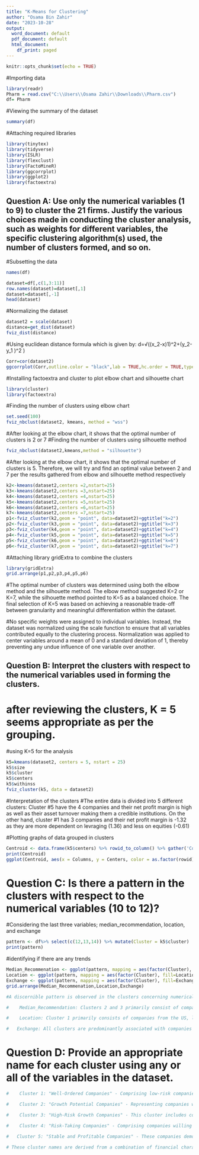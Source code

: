 ```yaml
---
title: "K-Means for Clustering"
author: "Osama Bin Zahir"
date: "2023-10-28"
output:
  word_document: default
  pdf_document: default
  html_document:
    df_print: paged
---
```


```r
knitr::opts_chunk$set(echo = TRUE)
```

#Importing data
```r
library(readr)
Pharm = read.csv("C:\\Users\\Osama Zahir\\Downloads\\Pharm.csv")
df= Pharm
```

#Viewing the summary of the dataset
```r
summary(df)
```

#Attaching required libraries
```r
library(tinytex)
library(tidyverse)
library(ISLR)
library(flexclust)
library(FactoMineR)
library(ggcorrplot)
library(ggplot2)
library(factoextra)
```

## Question A: Use only the numerical variables (1 to 9) to cluster the 21 firms. Justify the various choices made in conducting the cluster analysis, such as weights for different variables, the specific clustering algorithm(s) used, the number of clusters formed, and so on.

#Subsetting the data
```r
names(df)
```
```r
dataset=df[,c(1,3:11)]
row.names(dataset)=dataset[,1]
dataset=dataset[,-1]
head(dataset)
```
#Normalizing the dataset
```r
dataset2 = scale(dataset)
distance=get_dist(dataset)
fviz_dist(distance)
```

#Using euclidean distance formula which is given by: d=√((x_2-x)1)^2+(y_2-y_1 )^2 )
```r
Corr=cor(dataset2)
ggcorrplot(Corr,outline.color = "black",lab = TRUE,hc.order = TRUE,type = "full")
```

#Installing factoextra and cluster to plot elbow chart and silhouette chart
```r
library(cluster)
library(factoextra)
```
#Finding the number of clusters using elbow chart 
```r
set.seed(100)
fviz_nbclust(dataset2, kmeans, method = "wss")
```

#After looking at the elbow chart, it shows that the optimal number of clusters is 2 or 7
#Finding the number of clusters using silhouette method
```r
fviz_nbclust(dataset2,kmeans,method = "silhouette")
```

#After looking at the elbow chart, it shows that the optimal number of clusters is 5. Therefore, we will try and find an optimal value between 2 and 7 per the results gathered from elbow and silhouette method respectively

```r
k2<-kmeans(dataset2,centers =2,nstart=25)
k3<-kmeans(dataset2,centers =3,nstart=25)
k4<-kmeans(dataset2,centers =4,nstart=25)
k5<-kmeans(dataset2,centers =5,nstart=25)
k6<-kmeans(dataset2,centers =6,nstart=25)
k7<-kmeans(dataset2,centers =7,nstart=25)
p1<-fviz_cluster(k2,geom = "point", data=dataset2)+ggtitle("k=2")
p2<-fviz_cluster(k3,geom = "point", data=dataset2)+ggtitle("k=3")
p3<-fviz_cluster(k4,geom = "point", data=dataset2)+ggtitle("k=4")
p4<-fviz_cluster(k5,geom = "point", data=dataset2)+ggtitle("k=5")
p5<-fviz_cluster(k6,geom = "point", data=dataset2)+ggtitle("k=6")
p6<-fviz_cluster(k7,geom = "point", data=dataset2)+ggtitle("k=7")
```

#Attaching library gridExtra to combine the clusters
```r
library(gridExtra)
grid.arrange(p1,p2,p3,p4,p5,p6)
```

#The optimal number of clusters was determined using both the elbow method and the silhouette method. The elbow method suggested K=2 or K=7, while the silhouette method pointed to K=5 as a balanced choice. The final selection of K=5 was based on achieving a reasonable trade-off between granularity and meaningful differentiation within the dataset.

#No specific weights were assigned to individual variables. Instead, the dataset was normalized using the scale function to ensure that all variables contributed equally to the clustering process. Normalization was applied to center variables around a mean of 0 and a standard deviation of 1, thereby preventing any undue influence of one variable over another.

## Question B: Interpret the clusters with respect to the numerical variables used in forming the clusters. 
# after reviewing the clusters, K = 5 seems appropriate as per the grouping. 

#using K=5 for the analysis
```r
k5=kmeans(dataset2, centers = 5, nstart = 25)
k5$size
k5$cluster
k5$centers
k5$withinss
fviz_cluster(k5, data = dataset2)
```

#Interpretation of the clusters
#The entire data is divided into 5 different clusters: Cluster #5 have the 4 companies and their net profit margin is high as well as their asset turnover making them a credible institutions. On the other hand, cluster #1 has 3 companies and their net profit margin is -1.32 as they are more dependent on levraging (1.36) and less on equities (-0.61)

#Plotting graphs of data grouped in clusters
```r
Centroid <- data.frame(k5$centers) %>% rowid_to_column() %>% gather('Columns', 'Centers', -1)
print(Centroid)
ggplot(Centroid, aes(x = Columns, y = Centers, color = as.factor(rowid))) + geom_line(aes(group = as.factor(rowid))) + geom_point()
```

# Question C: Is there a pattern in the clusters with respect to the numerical variables (10 to 12)? 

#Considering the last three variables; median_recommendation, location, and exchange
```r
pattern <- df%>% select(c(12,13,14)) %>% mutate(Cluster = k5$cluster)
print(pattern)
```
#identifying if there are any trends 
```r
Median_Recommenation <- ggplot(pattern, mapping = aes(factor(Cluster), fill=Median_Recommendation)) + geom_bar(position = 'dodge') + labs(x='Clusters', y='Frequence')
Location <- ggplot(pattern, mapping = aes(factor(Cluster), fill=Location)) + geom_bar(position = 'dodge') + labs(x='Clusters', y='Frequence')
Exchange <- ggplot(pattern, mapping = aes(factor(Cluster), fill=Exchange)) + geom_bar(position = 'dodge') + labs(x='Clusters', y='Frequence')
grid.arrange(Median_Recommenation,Location,Exchange)
```

```r
#A discernible pattern is observed in the clusters concerning numerical variables (10 to 12):

#    Median_Recommendation: Clusters 2 and 3 primarily consist of companies with "Moderate Buy" and "Strong Buy" recommendations, suggesting growth potential. Cluster 5 predominantly comprises companies with "Hold" recommendations, indicating stability and profitability.

#    Location: Cluster 1 primarily consists of companies from the US, listed on various exchanges. Cluster 2 includes companies from the US, UK, and Switzerland, all listed on NYSE, indicating moderate risk and potential growth. Cluster 3 includes companies from Canada and the US, listed on NYSE, reflecting some growth potential. Cluster 4 contains companies from France, Germany, and the US investing in NYSE, indicating the highest risk. Cluster 5 comprises companies from the US and the UK listed on NYSE, representing stable and profitable companies.

#   Exchange: All clusters are predominantly associated with companies listed on NYSE, indicating its significance in the dataset. Variations in exchanges occur primarily within each cluster, suggesting that the location variable plays a more influential role in determining clusters.
```

# Question D: Provide an appropriate name for each cluster using any or all of the variables in the dataset.

```r
#    Cluster 1: "Well-Ordered Companies" - Comprising low-risk companies with stable financial performance, characterized by a significant portion of market capitalization in assets.

#    Cluster 2: "Growth Potential Companies" - Representing companies with growth potential and moderate risk, indicated by substantial market capitalization and reasonable financial performance.

#    Cluster 3: "High-Risk Growth Companies" - This cluster includes companies with significant growth potential but a higher level of risk.

#    Cluster 4: "Risk-Taking Companies" - Comprising companies willing to take risks for potential growth, characterized by higher asset turnover and associated risk.

#   Cluster 5: "Stable and Profitable Companies" - These companies demonstrate stability, profitability, and a lower level of risk.

# These cluster names are derived from a combination of financial characteristics and recommendations, providing an appropriate description of their attributes.
```

